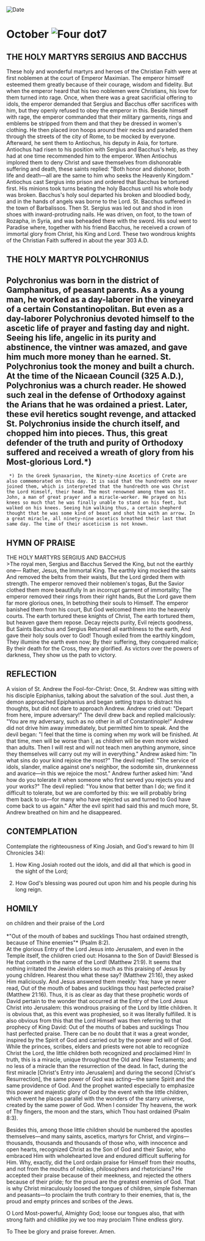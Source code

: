 
<RunningHead />
<Image src="/title-imprint.png" height={68} width={50} alt="Date" className="title-imprint"/>

# <div id="date">October <Image className="four-dot" src="/four-dot.png" height={15} width={15} alt="Four dot" />7</div>

## THE HOLY MARTYRS SERGIUS AND BACCHUS

These holy and wonderful martyrs and heroes of the Christian Faith were at first noblemen at the court of Emperor Maximian. The emperor himself esteemed them greatly because of their courage, wisdom and fidelity. But when the emperor heard that his two noblemen were Christians, his love for them turned into rage. Once, when there was a great sacrificial offering to idols, the emperor demanded that Sergius and Bacchus offer sacrifices with him, but they openly refused to obey the emperor in this. Beside himself with rage, the emperor commanded that their military garments, rings and emblems be stripped from them and that they be dressed in women's clothing. He then placed iron hoops around their necks and paraded them through the streets of the city of Rome, to be mocked by everyone. Afterward, he sent them to Antiochus, his deputy in Asia, for torture. Antiochus had risen to his position with Sergius and Bacchus's help, as they had at one time recommended him to the emperor. When Antiochus implored them to deny Christ and save themselves from dishonorable suffering and death, these saints replied: "Both honor and dishonor, both life and death—all are the same to him who seeks the Heavenly Kingdom." Antiochus cast Sergius into prison and ordered that Bacchus be tortured first. His minions took turns beating the holy Bacchus until his whole body was broken. Bacchus's holy soul departed his broken and bloodied body, and in the hands of angels was borne to the Lord. St. Bacchus suffered in the town of Barbalissos. Then St. Sergius was led out and shod in iron shoes with inward-protruding nails. He was driven, on foot, to the town of Rozapha, in Syria, and was beheaded there with the sword. His soul went to Paradise where, together with his friend Bacchus, he received a crown of immortal glory from Christ, his King and Lord. These two wondrous knights of the Christian Faith suffered in about the year 303 A.D.

## THE HOLY MARTYR POLYCHRONIUS

Polychronius was born in the district of Gamphanitus, of peasant parents. As a young man, he worked as a day-laborer in the vineyard of a certain Constantinopolitan. But even as a day-laborer Polychronius devoted himself to the ascetic life of prayer and fasting day and night. Seeing his life, angelic in its purity and abstinence, the vintner was amazed, and gave him much more money than he earned. St. Polychronius took the money and built a church. At the time of the Nicaean Council (325 A.D.), Polychronius was a church reader. He showed such zeal in the defense of Orthodoxy against the Arians that he was ordained a priest. Later, these evil heretics sought revenge, and attacked St. Polychronius inside the church itself, and chopped him into pieces. Thus, this great defender of the truth and purity of Orthodoxy suffered and received a wreath of glory from his Most-glorious Lord.*)
--------------------
     *) In the Greek Synaxarion, the Ninety-nine Ascetics of Crete are also commemorated on this day. It is said that the hundredth one never joined them, which is interpreted that the hundredth one was Christ the Lord Himself, their head. The most renowned among them was St. John, a man of great prayer and a miracle-worker. He prayed on his knees so much that he was finally unable to stand on his feet, but walked on his knees. Seeing him walking thus, a certain shepherd thought that he was some kind of beast and shot him with an arrow. In a great miracle, all ninety-nine ascetics breathed their last that same day. The time of their asceticism is not known.  


## HYMN OF PRAISE
<div style={{textAlign:'center', color:'crimson', fontWeight:'bold'}}>
THE HOLY MARTYRS SERGIUS AND BACCHUS
</div>
>The royal men, Sergius and Bacchus  
Served the King, but not the earthly one—  
Rather, Jesus, the Immortal King.  
The earthly king mocked the saints  
And removed the belts from their waists,  
But the Lord girded them with strength.  
The emperor removed their noblemen's togas,  
But the Savior clothed them more beautifully  
In an incorrupt garment of immortality;  
The emperor removed their rings from their right hands,  
But the Lord gave them far more glorious ones,  
In betrothing their souls to Himself.  
The emperor banished them from his court,  
But God welcomed them into the heavenly courts.  
The earth tortured these knights of Christ,  
The earth tortured them, but heaven gave them repose.  
Decay rejects purity,  
Evil rejects goodness,  
But Saints Bacchus and Sergius  
Returned all earthliness to the earth,  
And gave their holy souls over to God!  
Though exiled from the earthly kingdom,  
They illumine the earth even now;  
By their suffering, they conquered malice;  
By their death for the Cross, they are glorified.  
As victors over the powers of darkness,  
They show us the path to victory.  


## REFLECTION

A vision of St. Andrew the Fool-for-Christ: Once, St. Andrew was sitting with his disciple Epiphanius, talking about the salvation of the soul. Just then, a demon approached Epiphanius and began setting traps to distract his thoughts, but did not dare to approach Andrew. Andrew cried out: "Depart from here, impure adversary!" The devil drew back and replied maliciously: "You are my adversary, such as no other in all of Constantinople!" Andrew did not drive him away immediately, but permitted him to speak. And the devil began: "I feel that the time is coming when my work will be finished. At that time, men will be worse than I, as children will be even more wicked than adults. Then I will rest and will not teach men anything anymore, since they themselves will carry out my will in everything." Andrew asked him: "In what sins do your kind rejoice the most?" The devil replied: "The service of idols, slander, malice against one's neighbor, the sodomite sin, drunkenness and avarice—in this we rejoice the most." Andrew further asked him: "And how do you tolerate it when someone who first served you rejects you and your works?" The devil replied: "You know that better than I do; we find it difficult to tolerate, but we are comforted by this: we will probably bring them back to us—for many who have rejected us and turned to God have come back to us again." After the evil spirit had said this and much more, St. Andrew breathed on him and he disappeared.


## CONTEMPLATION

Contemplate the righteousness of King Josiah, and God's reward to him (II Chronicles 34):

1. How King Josiah rooted out the idols, and did all that which is good in the sight of the Lord;

2. How God's blessing was poured out upon him and his people during his long reign.


## HOMILY
<div style={{textAlign:'center', color:'crimson', fontWeight:'bold'}}>
on children and their praise of the Lord
</div>
<br />
<div style={{textAlign:'right'}}>
*"Out of the mouth of babes and sucklings Thou hast ordained strength, because of Thine enemies"* (Psalm 8:2).
</div>
At the glorious Entry of the Lord Jesus into Jerusalem, and even in the Temple itself, the children cried out: Hosanna to the Son of David! Blessed is He that cometh in the name of the Lord! (Matthew 21:9). It seems that nothing irritated the Jewish elders so much as this praising of Jesus by young children. Hearest thou what these say? (Matthew 21:16), they asked Him maliciously. And Jesus answered them meekly: Yea; have ye never read, Out of the mouth of babes and sucklings thou hast perfected praise? (Matthew 21:16). Thus, it is as clear as day that these prophetic words of David pertain to the wonder that occurred at the Entry of the Lord Jesus Christ into Jerusalem: this wondrous praising of the Lord by little children. It is obvious that, as this event was prophesied, so it was literally fulfilled. It is also obvious from this that the Lord Himself was then referring to that prophecy of King David: Out of the mouths of babes and sucklings Thou hast perfected praise. There can be no doubt that it was a great wonder, inspired by the Spirit of God and carried out by the power and will of God. While the princes, scribes, elders and priests were not able to recognize Christ the Lord, the little children both recognized and proclaimed Him! In truth, this is a miracle, unique throughout the Old and New Testaments; and no less of a miracle than the resurrection of the dead. In fact, during the first miracle [Christ's Entry into Jerusalem] and during the second [Christ's Resurrection], the same power of God was acting—the same Spirit and the same providence of God. And the prophet wanted especially to emphasize this power and majestic glory of God by the event with the little children, which event he places parallel with the wonders of the starry universe, created by the same power of God. When I consider Thy heavens, the work of Thy fingers, the moon and the stars, which Thou hast ordained (Psalm 8:3).

Besides this, among those little children should be numbered the apostles themselves—and many saints, ascetics, martyrs for Christ, and virgins—thousands, thousands and thousands of those who, with innocence and open hearts, recognized Christ as the Son of God and their Savior, who embraced Him with wholehearted love and endured difficult suffering for Him. Why, exactly, did the Lord ordain praise for Himself from their mouths, and not from the mouths of nobles, philosophers and rhetoricians? He accepted their praise because of their meekness, and rejected the others because of their pride; for the proud are the greatest enemies of God. That is why Christ miraculously loosed the tongues of children, simple fisherman and peasants—to proclaim the truth contrary to their enemies, that is, the proud and empty princes and scribes of the Jews.

O Lord Most-powerful, Almighty God; loose our tongues also, that with strong faith and childlike joy we too may proclaim Thine endless glory.

To Thee be glory and praise forever. Amen.